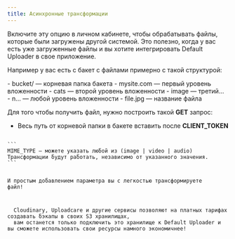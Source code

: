 ```yaml
---
title: Асинхронные трансформации
---
```



Включите эту опцию в личном кабинете, чтобы обрабатывать файлы, которые были загружены другой системой.
Это полезно, когда у вас есть уже загруженные файлы и вы хотите интегрировать Default Uploader в свое приложение.

Например у вас есть с бакет с файлами примерно с такой структурой:

<FileTree>
  - bucket/ — корневая папка бакета
    - mysite.com — первый уровень вложенности
      - cats — второй уровень вложенности
        - image — третий...
          - n... — любой уровень вложенности
            - file.jpg — название файла

</FileTree>

Для того чтобы получить файл, нужно построить такой **GET** запрос:
- Весь путь от корневой папки в бакете вставить после **CLIENT_TOKEN**

<Code code="https://api.defaultuploader.com/v1/MIME_TYPE/upload/CLIENT_TOKEN/mysite.com/cats/image/n.../file.jpg" lang="sh" title="METHOD: GET" />
```
MIME_TYPE — можете указать любой из (image | video | audio)
Трансформации будут работать, независимо от указанного значения.
```

И простым добавлением параметра вы с легкостью трансформируете файл!

<Aside title="Легкая миграция со сторонних решений">
  Cloudinary, Uploadcare и другие сервисы позволяют на платных тарифах создавать бэкапы в своих S3 хранилищах,
  вам останется только подключить это хранилище к Default Uploader и вы сможете использовать свои ресурсы намного экономичнее!
</Aside>
